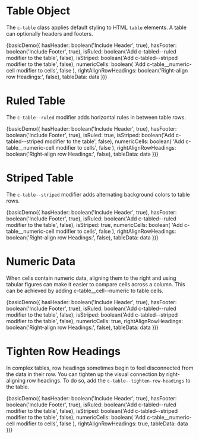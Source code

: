 
<Meta title="Components/Table" decorators={[withKnobs]} />

# Table Object

The `c-table` class applies default styling to HTML `table` elements.
A table can optionally headers and footers.

<Preview>
  <Story name="Basic">
    {basicDemo({
      hasHeader: boolean('Include Header', true),
      hasFooter: boolean('Include Footer', true),
      isRuled: boolean('Add c-tabled--ruled modifier to the table', false),
      isStriped: boolean('Add c-tabled--striped modifier to the table', false),
      numericCells: boolean(
        'Add c-table__numeric-cell modifier to cells',
        false
      ),
      rightAlignRowHeadings: boolean('Right-align row Headings:', false),
      tableData: data
    })}
  </Story>
</Preview>

# Ruled Table

The `c-table--ruled` modifier adds horizontal rules in between table rows.

<Preview>
  <Story name="Ruled">
    {basicDemo({
      hasHeader: boolean('Include Header', true),
      hasFooter: boolean('Include Footer', true),
      isRuled: true,
      isStriped: boolean('Add c-tabled--striped modifier to the table', false),
      numericCells: boolean(
        'Add c-table__numeric-cell modifier to cells',
        false
      ),
      rightAlignRowHeadings: boolean('Right-align row Headings:', false),
      tableData: data
    })}
  </Story>
</Preview>

# Striped Table

The `c-table--striped` modifier adds alternating background colors to table rows.

<Preview>
  <Story name="Striped">
    {basicDemo({
      hasHeader: boolean('Include Header', true),
      hasFooter: boolean('Include Footer', true),
      isRuled: boolean('Add c-tabled--ruled modifier to the table', false),
      isStriped: true,
      numericCells: boolean(
        'Add c-table__numeric-cell modifier to cells',
        false
      ),
      rightAlignRowHeadings: boolean('Right-align row Headings:', false),
      tableData: data
    })}
  </Story>
</Preview>

# Numeric Data

When cells contain numeric data, aligning them to the right and using tabular
figures can make it easier to compare cells across a column. This can be
achieved by adding c-table\_\_cell--numeric to table cells.

<Preview>
  <Story name="Numeric Data">
    {basicDemo({
      hasHeader: boolean('Include Header', true),
      hasFooter: boolean('Include Footer', true),
      isRuled: boolean('Add c-tabled--ruled modifier to the table', false),
      isStriped: boolean('Add c-tabled--striped modifier to the table', false),
      numericCells: true,
      rightAlignRowHeadings: boolean('Right-align row Headings:', false),
      tableData: data
    })}
  </Story>
</Preview>

# Tighten Row Headings

In complex tables, row headings sometimes begin to feel disconnected from the
data in their row. You can tighten up the visual connection by right-aligning
row headings. To do so, add the `c-table--tighten-row-headings` to the table.

<Preview>
  <Story name="Tighten Row Headings">
    {basicDemo({
      hasHeader: boolean('Include Header', true),
      hasFooter: boolean('Include Footer', true),
      isRuled: boolean('Add c-tabled--ruled modifier to the table', false),
      isStriped: boolean('Add c-tabled--striped modifier to the table', false),
      numericCells: boolean(
        'Add c-table__numeric-cell modifier to cells',
        false
      ),
      rightAlignRowHeadings: true,
      tableData: data
    })}
  </Story>
</Preview>

